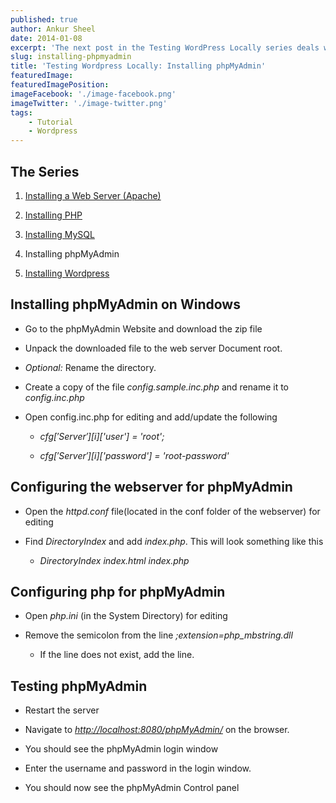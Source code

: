 ```yaml
---
published: true
author: Ankur Sheel
date: 2014-01-08
excerpt: 'The next post in the Testing WordPress Locally series deals with Installing phpMyAdmin on windows.'
slug: installing-phpmyadmin
title: 'Testing Wordpress Locally: Installing phpMyAdmin'
featuredImage:
featuredImagePosition:
imageFacebook: './image-facebook.png'
imageTwitter: './image-twitter.png'
tags:
    - Tutorial
    - Wordpress
---
```


## The Series

1. [Installing a Web Server (Apache)](../installing-apache)

1. [Installing PHP](../installing-phpmyadmin)

1. [Installing MySQL](../installing-mysql)

1. Installing phpMyAdmin

1. [Installing Wordpress](../installing-wordpress)

## Installing phpMyAdmin on Windows

-   Go to the phpMyAdmin Website and download the zip file

-   Unpack the downloaded file to the web server Document root.

-   _Optional:_ Rename the directory.

-   Create a copy of the file _config.sample.inc.php_ and rename it to _config.inc.php_

-   Open config.inc.php for editing and add/update the following

    -   _$cfg['Server'][$i]['user'] = 'root';_

    -   _$cfg['Server'][$i]['password'] = 'root-password'_

## Configuring the webserver for phpMyAdmin

-   Open the _httpd.conf_ file(located in the conf folder of the webserver) for editing

-   Find _DirectoryIndex_ and add _index.php_. This will look something like this

    -   _DirectoryIndex index.html index.php_

## Configuring php for phpMyAdmin

-   Open _php.ini_ (in the System Directory) for editing

-   Remove the semicolon from the line _;extension=php_mbstring.dll_

    -   If the line does not exist, add the line.

## Testing phpMyAdmin

-   Restart the server

-   Navigate to _<http://localhost:8080/phpMyAdmin/>_ on the browser.

-   You should see the phpMyAdmin login window

-   Enter the username and password in the login window.

-   You should now see the phpMyAdmin Control panel
